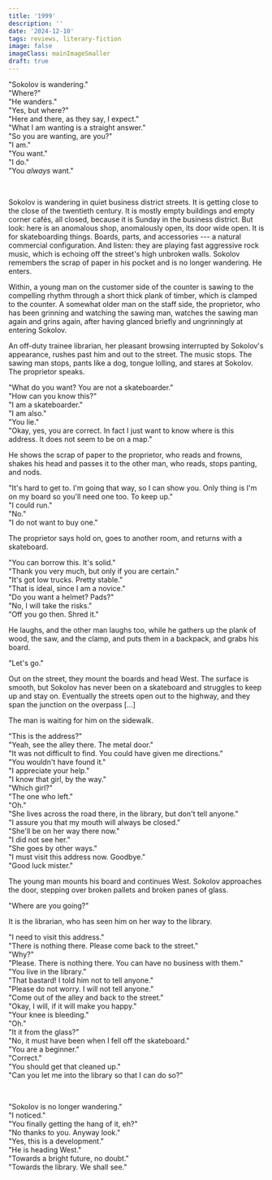 ```yaml
---
title: '1999'
description: ''
date: '2024-12-10'
tags: reviews, literary-fiction
image: false
imageClass: mainImageSmaller
draft: true
---
```


"Sokolov is wandering."  
"Where?"  
"He wanders."  
"Yes, but where?"  
"Here and there, as they say, I expect."  
"What I am wanting is a straight answer."  
"So you are wanting, are you?"  
"I am."  
"You want."  
"I do."  
"You _always_ want."
 
&nbsp;

Sokolov is wandering in quiet business district streets. It is getting close to the close of the twentieth century. It is mostly empty buildings and empty corner cafés, all closed, because it is Sunday in the business district. But look: here is an anomalous shop, anomalously open, its door wide open. It is for skateboarding things. Boards, parts, and accessories --- a natural commercial configuration. And listen: they are playing fast aggressive rock music, which is echoing off the street's high unbroken walls. Sokolov remembers the scrap of paper in his pocket and is no longer wandering. He enters.

Within, a young man on the customer side of the counter is sawing to the compelling rhythm through a short thick plank of timber, which is clamped to the counter. A somewhat older man on the staff side, the proprietor, who has been grinning and watching the sawing man, watches the sawing man again and grins again, after having glanced briefly and ungrinningly at entering Sokolov.

An off-duty trainee librarian, her pleasant browsing interrupted by Sokolov's appearance, rushes past him and out to the street. The music stops. The sawing man stops, pants like a dog, tongue lolling, and stares at Sokolov. The proprietor speaks.

"What do you want? You are not a skateboarder."  
"How can you know this?"  
"I am a skateboarder."  
"I am also."  
"You lie."  
"Okay, yes, you are correct. In fact I just want to know where is this address. It does not seem to be on a map."  

He shows the scrap of paper to the proprietor, who reads and frowns, shakes his head and passes it to the other man, who reads, stops panting, and nods.

"It's hard to get to. I'm going that way, so I can show you. Only thing is I'm on my board so you'll need one too. To keep up."  
"I could run."  
"No."  
"I do not want to buy one."

The proprietor says hold on, goes to another room, and returns with a skateboard.

"You can borrow this. It's solid."  
"Thank you very much, but only if you are certain."  
"It's got low trucks. Pretty stable."  
"That is ideal, since I am a novice."  
"Do you want a helmet? Pads?"  
"No, I will take the risks."  
"Off you go then. Shred it."

He laughs, and the other man laughs too, while he gathers up the plank of wood, the saw, and the clamp, and puts them in a backpack, and grabs his board.

"Let's go."

Out on the street, they mount the boards and head West. The surface is smooth, but Sokolov has never been on a skateboard and struggles to keep up and stay on. Eventually the streets open out to the highway, and they span the junction on the overpass [...]

The man is waiting for him on the sidewalk.

"This is the address?"  
"Yeah, see the alley there. The metal door."  
"It was not difficult to find. You could have given me directions."  
"You wouldn't have found it."  
"I appreciate your help."  
"I know that girl, by the way."  
"Which girl?"  
"The one who left."  
"Oh."  
"She lives across the road there, in the library, but don't tell anyone."  
"I assure you that my mouth will always be closed."  
"She'll be on her way there now."  
"I did not see her."  
"She goes by other ways."  
"I must visit this address now. Goodbye."  
"Good luck mister."

The young man mounts his board and continues West. Sokolov approaches the door, stepping over broken pallets and broken panes of glass.

"Where are you going?"

It is the librarian, who has seen him on her way to the library.

"I need to visit this address."  
"There is nothing there. Please come back to the street."  
"Why?"  
"Please. There is nothing there. You can have no business with them."  
"You live in the library."  
"That bastard! I told him not to tell anyone."  
"Please do not worry. I will not tell anyone."  
"Come out of the alley and back to the street."  
"Okay, I will, if it will make you happy."  
"Your knee is bleeding."  
"Oh."  
"It it from the glass?"  
"No, it must have been when I fell off the skateboard."  
"You are a beginner."  
"Correct."  
"You should get that cleaned up."  
"Can you let me into the library so that I can do so?"  




&nbsp;

"Sokolov is no longer wandering."  
"I noticed."  
"You finally getting the hang of it, eh?"  
"No thanks to you. Anyway look."  
"Yes, this is a development."  
"He is heading West."  
"Towards a bright future, no doubt."  
"Towards the library. We shall see."  

